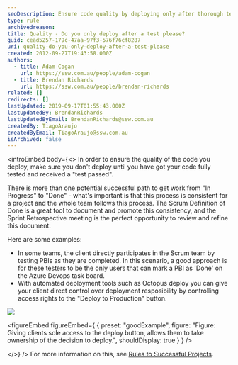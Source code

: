 ```yaml
---
seoDescription: Ensure code quality by deploying only after thorough testing and receiving a "test passed" result.
type: rule
archivedreason:
title: Quality - Do you only deploy after a test please?
guid: cead5257-179c-47aa-97f3-576f76cf8287
uri: quality-do-you-only-deploy-after-a-test-please
created: 2012-09-27T19:43:58.000Z
authors:
  - title: Adam Cogan
    url: https://ssw.com.au/people/adam-cogan
  - title: Brendan Richards
    url: https://ssw.com.au/people/brendan-richards
related: []
redirects: []
lastUpdated: 2019-09-17T01:55:43.000Z
lastUpdatedBy: BrendanRichards
lastUpdatedByEmail: BrendanRichards@ssw.com.au
createdBy: TiagoAraujo
createdByEmail: TiagoAraujo@ssw.com.au
isArchived: false
---
```


<introEmbed
  body={<>
In order to ensure the quality of the code you deploy, make sure you don't deploy until you have got your code fully tested and received a "test passed".

There is more than one potential successful path to get work from "In Progress" to "Done" - what's important is that this process is consistent for a project and the whole team follows this process.
The Scrum Definition of Done is a great tool to document and promote this consistency, and the Sprint Retrospective meeting is the perfect opportunity to review and refine this document.

Here are some examples:

- In some teams, the client directly participates in the Scrum team by testing PBIs as they are completed. In this scenario, a good approach is for these testers to be the only users that can mark a PBI as 'Done' on the Azure Devops task board.
- With automated deployment tools such as Octopus deploy you can give your client direct control over deployment resposibility by controlling access rights to the "Deploy to Production" button.

![](/uploads/rules/quality-do-you-only-deploy-after-a-test-please/OctopusDeploy.png)

<figureEmbed figureEmbed={ {
  preset: "goodExample",
  figure: "Figure: Giving clients sole access to the deploy button, allows them to take ownership of the decision to deploy.",
  shouldDisplay: true
} } />

  </>}
/>
For more information on this, see [Rules to Successful Projects](/do-you-conduct-a-test-please-internally-and-then-with-the-client).
